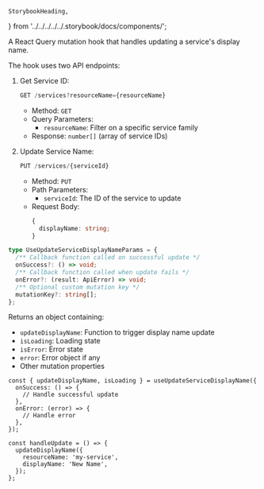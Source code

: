     StorybookHeading,
} from '../../../../../.storybook/docs/components/';

<Meta title="Hooks/useUpdateServiceName" />

<StorybookHeading label="Overview" level={2} />

A React Query mutation hook that handles updating a service's display name.

<StorybookHeading label="Api" level={2} />

The hook uses two API endpoints:

1. Get Service ID:
   ```typescript
   GET /services?resourceName={resourceName}
   ```
   - Method: `GET`
   - Query Parameters:
     - `resourceName`: Filter on a specific service family
   - Response: `number[]` (array of service IDs)

2. Update Service Name:
   ```typescript
   PUT /services/{serviceId}
   ```
   - Method: `PUT`
   - Path Parameters:
     - `serviceId`: The ID of the service to update
   - Request Body:
     ```typescript
     {
       displayName: string;
     }
     ```

<StorybookHeading label="Parameters" level={2} />

```typescript
type UseUpdateServiceDisplayNameParams = {
  /** Callback function called on successful update */
  onSuccess?: () => void;
  /** Callback function called when update fails */
  onError?: (result: ApiError) => void;
  /** Optional custom mutation key */
  mutationKey?: string[];
};
```

<StorybookHeading label="Returns" level={2} />

Returns an object containing:
- `updateDisplayName`: Function to trigger display name update
- `isLoading`: Loading state
- `isError`: Error state
- `error`: Error object if any
- Other mutation properties

<StorybookHeading label="Exemple" level={2} />

```tsx
const { updateDisplayName, isLoading } = useUpdateServiceDisplayName({
  onSuccess: () => {
    // Handle successful update
  },
  onError: (error) => {
    // Handle error
  },
});

const handleUpdate = () => {
  updateDisplayName({
    resourceName: 'my-service',
    displayName: 'New Name',
  });
};
```